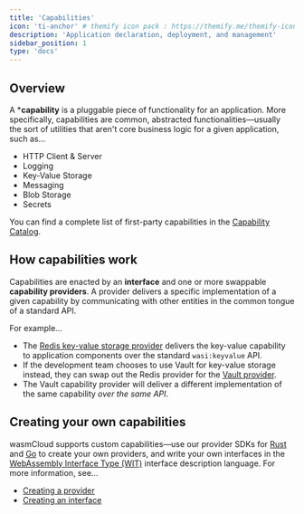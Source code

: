 ```yaml
---
title: 'Capabilities'
icon: 'ti-anchor' # themify icon pack : https://themify.me/themify-icons
description: 'Application declaration, deployment, and management'
sidebar_position: 1
type: 'docs'
---
```


## Overview

A ***capability** is a pluggable piece of functionality for an application. More specifically, capabilities are common, abstracted functionalities&mdash;usually the sort of utilities that aren't core business logic for a given application, such as...

* HTTP Client & Server
* Logging
* Key-Value Storage
* Messaging
* Blob Storage
* Secrets

You can find a complete list of first-party capabilities in the [Capability Catalog](/docs/capabilities/index.mdx).

## How capabilities work

Capabilities are enacted by an **interface** and one or more swappable **capability providers**. A provider delivers a specific implementation of a given capability by communicating with other entities in the common tongue of a standard API. 

For example...

* The [Redis key-value storage provider](https://github.com/wasmCloud/wasmCloud/pkgs/container/keyvalue-redis) delivers the key-value capability to application components over the standard `wasi:keyvalue` API. 
* If the development team chooses to use Vault for key-value storage instead, they can swap out the Redis provider for the [Vault provider](https://github.com/wasmCloud/wasmCloud/pkgs/container/keyvalue-vault). 
* The Vault capability provider will deliver a different implementation of the same capability *over the same API*.  

## Creating your own capabilities

wasmCloud supports custom capabilities&mdash;use our provider SDKs for [Rust](https://crates.io/crates/wasmcloud-provider-sdk) and [Go](https://github.com/wasmCloud/provider-sdk-go) to create your own providers, and write your own interfaces in the [WebAssembly Interface Type (WIT)](/docs/concepts/interfaces) interface description language. For more information, see...

* [Creating a provider](/docs/developer/providers/)
* [Creating an interface](/docs/developer/interfaces/creating-an-interface)
